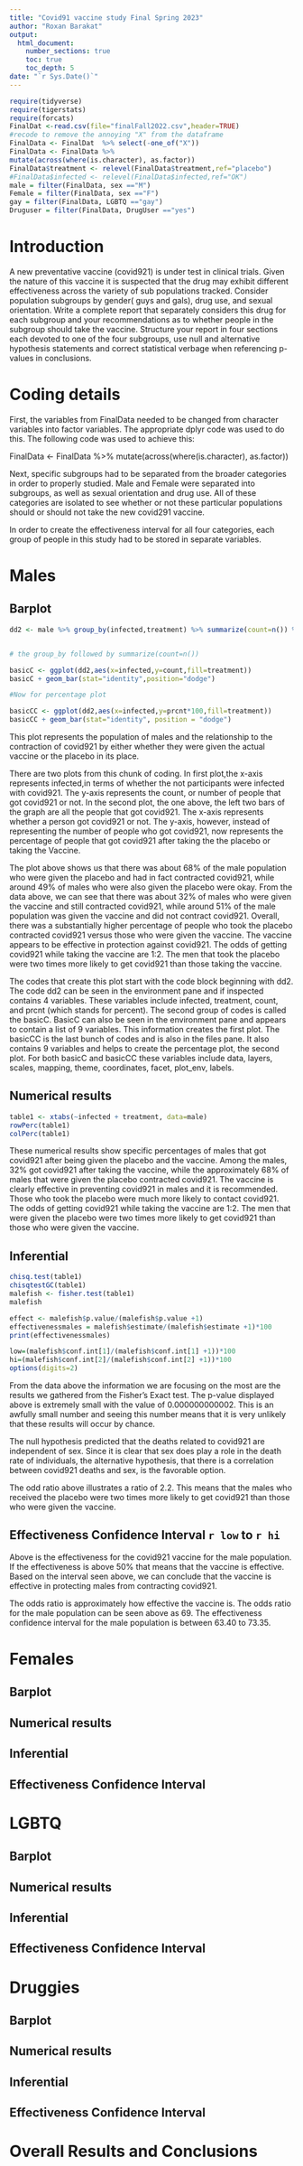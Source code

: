 ```yaml
---
title: "Covid91 vaccine study Final Spring 2023"
author: "Roxan Barakat"
output: 
  html_document:
    number_sections: true
    toc: true
    toc_depth: 5
date: "`r Sys.Date()`" 
---
```


```r
require(tidyverse)
require(tigerstats)
require(forcats)
FinalDat <-read.csv(file="finalFall2022.csv",header=TRUE)
#recode to remove the annoying "X" from the dataframe
FinalData <- FinalDat  %>% select(-one_of("X"))
FinalData <- FinalData %>%
mutate(across(where(is.character), as.factor))
FinalData$treatment <- relevel(FinalData$treatment,ref="placebo")
#FinalData$infected <- relevel(FinalData$infected,ref="OK")
male = filter(FinalData, sex =="M")
Female = filter(FinalData, sex =="F")
gay = filter(FinalData, LGBTQ =="gay")
Druguser = filter(FinalData, DrugUser =="yes")
```


# Introduction

A new  preventative vaccine (covid921) is under test in clinical trials. Given the nature of this vaccine it is suspected that the drug may exhibit different effectiveness across the variety of sub populations tracked. Consider population subgroups by gender( guys and gals), drug use, and sexual orientation. Write a complete report that separately considers this drug for each subgroup and your recommendations as to whether people in the subgroup should take the vaccine. Structure your report in four sections each devoted to one of the four subgroups, use null and alternative hypothesis statements and correct statistical verbage when referencing p-values in conclusions.



# Coding details 

First, the variables from FinalData needed to be changed from character variables into factor variables. The appropriate dplyr code was used to do this. The following code was used to achieve this: 

FinalData <- FinalData %>%
mutate(across(where(is.character), as.factor))

Next, specific subgroups had to be separated from the broader categories in order to properly studied. Male and Female were separated into subgroups, as well as sexual orientation and drug use. All of these categories are isolated to see whether or not these particular populations should or should not take the  new covid291 vaccine.


In order to create the effectiveness interval for all four categories, each group of people in this study had to be stored in separate variables. 


# Males

## Barplot
```r
dd2 <- male %>% group_by(infected,treatment) %>% summarize(count=n()) %>% mutate(prcnt=count/sum(count))


# the group_by followed by summarize(count=n())

basicC <- ggplot(dd2,aes(x=infected,y=count,fill=treatment))
basicC + geom_bar(stat="identity",position="dodge")

#Now for percentage plot

basicCC <- ggplot(dd2,aes(x=infected,y=prcnt*100,fill=treatment)) 
basicCC + geom_bar(stat="identity", position = "dodge")
```

This plot represents the population of males and the relationship to the contraction of covid921 by either whether they were given the actual vaccine or the placebo in its place. 

There are two plots from this chunk of coding. In first plot,the x-axis represents infected,in terms of whether the not participants were infected with covid921. The y-axis represents the count, or number of people that got covid921 or not. In the second plot, the one above, the left two bars of the graph are all the people that got covid921. The x-axis represents whether a person got covid921 or not. The y-axis, however, instead of representing the number of people who got covid921, now represents the percentage of people that got covid921 after taking the the placebo or taking the Vaccine. 

The plot above shows us that there was about 68% of the male population who were given the placebo and had in fact contracted covid921, while around 49% of males who were also given the placebo were okay. From the data above, we can see that there was about 32% of males who were given the vaccine and still contracted covid921, while around 51% of the male population was given the vaccine and did not contract covid921. Overall, there was a substantially higher percentage of people who took the placebo contracted covid921 versus those who were given the vaccine. The vaccine appears to be effective in protection against covid921. The odds of getting covid921 while taking the vaccine are 1:2. The men that took the placebo were two times more likely to get covid921 than those taking the vaccine.

The codes that create this plot start with the code block beginning with dd2. The code dd2 can be seen in the environment pane and if inspected contains 4 variables. These variables include infected, treatment, count, and prcnt (which stands for percent). The second group of codes is called the basicC. BasicC can also be seen in the environment pane and appears to contain a list of 9 variables. This information creates the first plot. The basicCC is the last bunch of codes and is also in the files pane. It also contains 9 variables and helps to create the percentage plot, the second plot. For both basicC and basicCC these variables include data, layers, scales, mapping, theme, coordinates, facet, plot_env, labels. 


## Numerical results
```r
table1 <- xtabs(~infected + treatment, data=male)
rowPerc(table1)
colPerc(table1)
```

These numerical results show specific percentages of males that got covid921 after being given the placebo and the vaccine. Among the males, 32% got covid921 after taking the vaccine, while the approximately 68% of males that were given the placebo contracted covid921. The vaccine is clearly effective in preventing covid921 in males and it is recommended. Those who took the placebo were much more likely to contact covid921. The odds of getting covid921 while taking the vaccine are 1:2. The men that were given the placebo were two times more likely to get covid921 than those who were given the vaccine.

##  Inferential 
```r
chisq.test(table1)
chisqtestGC(table1)
malefish <- fisher.test(table1)
malefish
```
```r
effect <- malefish$p.value/(malefish$p.value +1)
effectivenessmales = malefish$estimate/(malefish$estimate +1)*100
print(effectivenessmales)
```
```r
low=(malefish$conf.int[1]/(malefish$conf.int[1] +1))*100
hi=(malefish$conf.int[2]/(malefish$conf.int[2] +1))*100
options(digits=2)
```

From the data above the information we are focusing on the most are the results we gathered from the Fisher's Exact test. The p-value displayed above is extremely small with the value of 0.000000000002. This is an awfully small number and seeing this number means that it is very unlikely that these results will occur by chance.

The null hypothesis predicted that the deaths related to covid921 are independent of sex. Since it is clear that sex does play a role in the death rate of individuals, the alternative hypothesis, that there is a correlation between covid921 deaths and sex, is the favorable option.

The odd ratio above illustrates a ratio of 2.2. This means that the males who received the placebo were two times more likely to get covid921 than those who were given the vaccine. 


## Effectiveness Confidence Interval  `r low`  to `r hi`

Above is the effectiveness for the covid921 vaccine for the male population. If the effectiveness is above 50% that means that the vaccine is effective. Based on the interval seen above, we can conclude that the vaccine is effective in protecting males from contracting covid921. 

The odds ratio is approximately how effective the vaccine is. The odds ratio for the male population can be seen above as 69. The effectiveness confidence interval for the male population is between 63.40 to 73.35.


# Females

## Barplot

## Numerical results

##  Inferential 

## Effectiveness Confidence Interval 


# LGBTQ

## Barplot

## Numerical results

##  Inferential 

## Effectiveness Confidence Interval 


# Druggies

## Barplot

## Numerical results

##  Inferential 

## Effectiveness Confidence Interval


# Overall Results and Conclusions